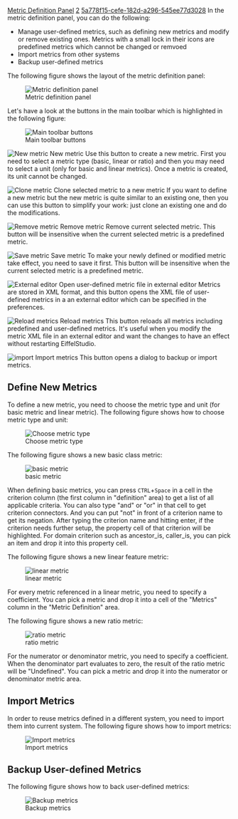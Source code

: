 [[Property:title|Metric Definition Panel]]
[[Property:weight|2]]
[[Property:uuid|5a778f15-cefe-182d-a296-545ee77d3028]]
In the metric definition panel, you can do the following: 
*  Manage user-defined metrics, such as defining new metrics and modify or remove existing ones. Metrics with a small lock in their icons are predefined metrics which cannot be changed or remvoed 
*  Import metrics from other systems 
*  Backup user-defined metrics 


The following figure shows the layout of the metric definition panel:

[[Image:interface6|Metric definition panel]]  


Let's have a look at the buttons in the main toolbar which is highlighted in the following figure:


[[Image:interface7|Main toolbar buttons]]  


[[Image:metrics-tool--new-metric-icon|New metric]]  New metric
Use this button to create a new metric. First you need to select a metric type (basic, linear or ratio) and then you may need to select a unit (only for basic and linear metrics). Once a metric is created, its unit cannot be changed.


[[Image:metrics-tool--new-document-icon|Clone metric]]  Clone selected metric to a new metric
If you want to define a new metric but the new metric is quite similar to an existing one, then you can use this button to simplify your work: just clone an existing one and do the modifications.


[[Image:metrics-tool--general-remove-icon|Remove metric]]  Remove metric
Remove current selected metric. This button will be insensitive when the current selected metric is a predefined metric.


[[Image:metrics-tool--general-save-icon|Save metric]]  Save metric
To make your newly defined or modified metric take effect, you need to save it first. This button will be insensitive when the current selected metric is a predefined metric.


[[Image:metrics-tool--command-send-to-external-editor-icon|External editor]]  Open user-defined metric file in external editor
Metrics are stored in XML format, and this button opens the XML file of user-defined metrics in a an external editor which can be specified in the preferences.


[[Image:metrics-tool--general-open-icon|Reload metrics]]  Reload metrics
This button reloads all metrics including predefined and user-defined metrics. It's useful when you modify the metric XML file in an external editor and want the changes to have an effect without restarting EiffelStudio.


[[Image:metrics-tool--metric-export-to-file-icon|import]]  Import metrics
This button opens a dialog to backup or import metrics.


==Define New Metrics==

To define a new metric, you need to choose the metric type and unit (for basic metric and linear metric). The following figure shows how to choose metric type and unit:

[[Image:interface8|Choose metric type]]  

The following figure shows a new basic class metric:

[[Image:interface9|basic metric]]  

When defining basic metrics, you can press <code>CTRL</code>+<code>Space</code> in a cell in the criterion column (the first column in "definition" area) to get a list of all applicable criteria. You can also type "and" or "or" in that cell to get criterion connectors. And you can put "not" in front of a criterion name to get its negation. After typing the criterion name and hitting enter, if the criterion needs further setup, the property cell of that criterion will be highlighted. For domain criterion such as ancestor_is, caller_is, you can pick an item and drop it into this property cell.

The following figure shows a new linear feature metric:

[[Image:interface10|linear metric]]  

For every metric referenced in a linear metric, you need to specify a coefficient. You can pick a metric and drop it into a cell of the "Metrics" column in the "Metric Definition" area.

The following figure shows a new ratio metric:

[[Image:interface11|ratio metric]]  

For the numerator or denominator metric, you need to specify a coefficient. When the denominator part evaluates to zero, the result of the ratio metric will be "Undefined". You can pick a metric and drop it into the numerator or denominator metric area.

==Import Metrics==

In order to reuse metrics defined in a different system, you need to import them into current system. The following figure shows how to import metrics:

[[Image:interface12|Import metrics]]  

==Backup User-defined Metrics==

The following figure shows how to back user-defined metrics:

[[Image:interface13|Backup metrics]]  




